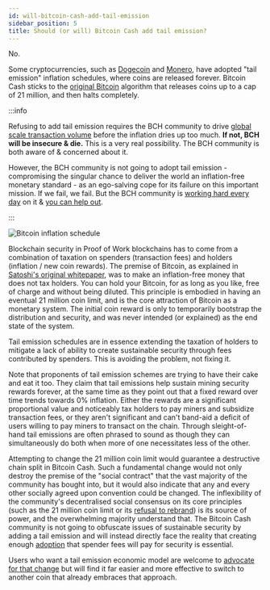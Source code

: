 ```yaml
---
id: will-bitcoin-cash-add-tail-emission
sidebar_position: 5
title: Should (or will) Bitcoin Cash add tail emission?
---
```



No.

Some cryptocurrencies, such as [Dogecoin](/faqs/Cryptocurrency/what-about-dogecoin-doge) and [Monero](/faqs/Cryptocurrency/what-about-monero-xmr), have adopted "tail emission" inflation schedules, where coins are released forever. Bitcoin Cash sticks to the [original Bitcoin](/faqs/BCH-vs-BTC/is-bch-the-real-bitcoin) algorithm that releases coins up to a cap of 21 million, and then halts completely.

:::info

Refusing to add tail emission requires the BCH community to drive [global scale transaction volume](/faqs/Global-Reserve-Currency/what-do-you-mean-global-reserve-currency) before the inflation dries up too much. **If not, BCH will be insecure & die.** This is a very real possibility. The BCH community is both aware of & concerned about it.

However, the BCH community is not going to adopt tail emission - compromising the singular chance to deliver the world an inflation-free monetary standard - as an ego-salving cope for its failure on this important mission. If we fail, we fail. But the BCH community is [working hard every day](/faqs/Global-Reserve-Currency/how-will-BCH-onboard-the-entire-world) on it & [you can help out](/faqs/BCH/how-can-i-contribute-to-bitcoin-cash).

:::

<img src={inflationScheduleUrl} alt="Bitcoin inflation schedule" />

Blockchain security in Proof of Work blockchains has to come from a combination of taxation on spenders (transaction fees) and holders (inflation / new coin rewards). The premise of Bitcoin, as explained in [Satoshi's original whitepaper](/bitcoin.pdf), was to make an inflation-free money that does not tax holders. You can hold your Bitcoin, for as long as you like, free of charge and without being diluted. This principle is embodied in having an eventual 21 million coin limit, and is the core attraction of Bitcoin as a monetary system. The initial coin reward is only to temporarily bootstrap the distribution and security, and was never intended (or explained) as the end state of the system.

Tail emission schedules are in essence extending the taxation of holders to mitigate a lack of ability to create sustainable security through fees contributed by spenders. This is avoiding the problem, not fixing it.

Note that proponents of tail emission schemes are trying to have their cake and eat it too. They claim that tail emissions help sustain mining security rewards forever, at the same time as they point out that a fixed reward over time trends towards 0% inflation. Either the rewards are a significant proportional value and noticeably tax holders to pay miners and subsidize transaction fees, or they aren't significant and can't band-aid a deficit of users willing to pay miners to transact on the chain. Through sleight-of-hand tail emissions are often phrased to sound as though they can simultaneously do both when more of one necessitates less of the other.

Attempting to change the 21 million coin limit would guarantee a destructive chain split in Bitcoin Cash. Such a fundamental change would not only destroy the premise of the "social contract" that the vast majority of the community has bought into, but it would also indicate that any and every other socially agreed upon convention could be changed. The inflexibility of the community's decentralised social consensus on its core principles (such as the 21 million coin limit or its [refusal to rebrand](/faqs/BCH/will-bitcoin-cash-rebrand)) is its source of power, and the overwhelming majority understand that. The Bitcoin Cash community is not going to obfuscate issues of sustainable security by adding a tail emission and will instead directly face the reality that creating enough [adoption](/faqs/BCH/is-BCH-spreading) that spender fees will pay for security is essential.

Users who want a tail emission economic model are welcome to [advocate for that change](/faqs/Decentralisation/how-does-BCH-governance-work) but will find it far easier and more effective to switch to another coin that already embraces that approach.
